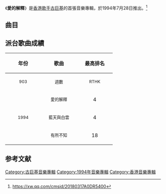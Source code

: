 {{Album infobox | <!-- See Wikipedia:WikiProject_Albums -->
| Name        = 愛的解釋
| Type        = [[專輯|專輯]]
| Artist      = [[古巨基|古巨基]]
| Cover       = 古巨基 愛的解釋.jpg
| Released    = 1994年7月28日
| Recorded    = 1994年
| Genre       = 粵語
| Length      = 48:07
| Label       = [[藝能動音|藝能動音]]
| Last album  = 
| This album  = '''愛的解釋'''<br>（1994年）
| Next album  = [[笑說想|笑說想]]<br>（1995年）
}}

《'''愛的解釋'''》是[[香港|香港]][[歌手|歌手]][[古巨基|古巨基]]的首張音樂專輯，於1994年7月28日推出。<ref>https://xw.qq.com/cmsid/20180317A0DR5400</ref>

== 曲目 ==
{{tracklist
| headline = 
| total_length = 48:07
| title_width = 16%

| all_producer = [[吳通明_(音樂人)|吳通明]]

| title1 = 愛的解釋
| music1 = [[桑田佳祐|桑田佳祐]]
| lyrics1 = [[因葵|因葵]]
| arranger1 = [[盧東尼|盧東尼]]
| longnote1 = 改編自[[南方之星|南方之星]]的《If I Ever Hear You Knocking On My Door》
| length1 = 4:41

| title2 = 浪漫烈火
| music2 = [[吳通明_(音樂人)|吳通明]]
| lyrics2 = [[向雪懷|向雪懷]]
| arranger2 = 吳通明<br>[[Ian_Tung|Ian Tung]]
| longnote2 = 
| length2 = 4:12

| title3 = 藍天與白雲
| music3 = 桑田佳祐
| lyrics3 = [[古巨基|古巨基]]
| arranger3 = [[徐日勤|徐日勤]]
| longnote3 = 改編自[[桑田佳祐|桑田佳祐]]的《悲しい気持ち》
| length3 = 3:40

| title4 = 知不知
| music4 = [[有賀啟雄|有賀啟雄]]
| lyrics4 = [[王書權|王書權]]
| arranger4 = 吳通明
| longnote4 = 改編自[[吉田栄作|吉田栄作]]的《銀の波...君の記憶》
| length4 = 4:20

| title5 = 因為一朵花而放棄一個花園
| music5 = [[Étienne_Roda-Gil|Étienne Roda-Gil]]<br>[[Julien_Clerc|Julien Clerc]]
| lyrics5 = 因葵
| arranger5 = 吳通明
| longnote5 = 
| length5 = 3:47

| title6 = 愛到最底
| music6 = 徐日勤
| lyrics6 = [[吳穎儀|吳穎儀]]
| arranger6 = 徐日勤
| longnote6 = 
| length6 = 4:31

| title7 = 誰都知我想著誰
| music7 = [[薛學泉|薛學泉]]
| lyrics7 = [[林夕|林夕]]
| arranger7 = 盧東尼
| longnote7 = 
| length7 = 3:46

| title8 = 心裡仍得她一個
| music8 = [[梁偉基|梁偉基]]
| lyrics8 = 王書權
| arranger8 = 梁偉基
| longnote8 = 
| length8 = 4:52

| title9 = 有所不知
| music9 = 盧東尼
| lyrics9 = 王書權
| arranger9 = 盧東尼
| longnote9 = 
| length9 = 5:25

| title10 = 願愛的得到不是愛
| music10 = [[鮑比達|鮑比達]]
| lyrics10 = 王書權
| arranger10 = 鮑比達
| longnote10 = 
| length10 = 4:03

| title11 = 愛的解釋
| music11 = 桑田佳祐
| lyrics11 = 因葵
| arranger11 = 盧東尼
| note11 = 結婚進行曲
| longnote11 = 
| length11 = 4:45
}}

== 派台歌曲成績 ==
{| class="wikitable"
!align="center" rowspan="2" | 年份
!align="center" rowspan="2" | 歌曲
!align="center" colspan="8" | 最高排名
|-
!width="100"|<small>903</small> !! width="100"|<small>週數</small> !! width="100"|<small>RTHK</small> !! width="100"|<small>週數</small> !! width="100"|<small>997</small> !! width="100"|<small>週數</small> !! width="100"|<small>TVB</small> !! width="100"|<small>週數</small>
|-
|align="center" rowspan="3"|<small>1994</small> ||align="center"| <small>愛的解釋</small> ||align="center"| 4 ||align="center"| 6 ||align="center"| - ||align="center"| - ||align="center"| '''1''' ||align="center"| - ||align="center"| 3 ||align="center"| -
|-
|align="center"| <small>藍天與白雲</small> ||align="center"| 4 ||align="center"| 4 ||align="center"| 9 ||align="center"| - ||align="center"| - ||align="center"| - ||align="center"| 4 ||align="center"| -
|-
|align="center"| <small>有所不知</small> ||align="center"| 18 ||align="center"| 5 ||align="center"| - ||align="center"| - ||align="center"| - ||align="center"| - ||align="center"| - ||align="center"| -
|}

== 参考文献 ==
{{reflist}}
{{古巨基}}
[[Category:古巨基音樂專輯|Category:古巨基音樂專輯]]
[[Category:1994年音樂專輯|Category:1994年音樂專輯]]
[[Category:香港音樂專輯|Category:香港音樂專輯]]